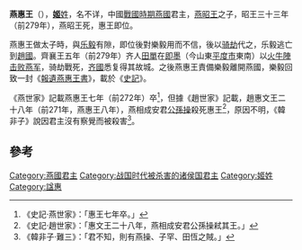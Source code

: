 {{Emperorcn box
|圖像=
|圖說=
|名稱=燕惠王
|名=
|諡號=惠
|政權=[[燕國|燕國]]
|出生日期=？
|逝世日期=前271年
|在位=前278年—前271年
|父=燕昭王
}}
'''燕惠王'''（{{bd|？||前271年||catIdx=J姬}}），[[姬姓|'''姬'''姓]]，名不详，中國[[戰國時期|戰國時期]][[燕國|燕國]]君主，[[燕昭王|燕昭王]]之子，昭王三十三年（前279年），燕昭王死，惠王即位。

燕惠王做太子時，與[[乐毅|乐毅]]有隙，即位後對樂毅用而不信，後以[[骑劫_(人物)|骑劫]]代之，乐毅逃亡到[[趙國|趙國]]。齊襄王五年（前279年）齐人[[田單|田單]]在[[即墨|即墨]]（今山東[[平度市|平度市]]東南）以[[火牛陣|火牛陣]][[即墨之戰|击败燕军]]，骑劫戰死，[[齐國|齐國]]悉复得其故城。之後燕惠王責備樂毅離開燕國，樂毅回致一封《[[S:報遺燕惠王書|報遺燕惠王書]]》，載於《[[史記|史記]]》。

《燕世家》記載燕惠王七年（前272年）卒<ref>《史記·燕世家》：「惠王七年卒。」</ref>，但據《趙世家》記載，趙惠文王二十八年（前271年，燕惠王八年），燕相成安君[[公孫操|公孫操]]殺死惠王<ref>《史記·趙世家》：「惠文王二十八年，燕相成安君公孫操弒其王。」</ref>，原因不明，《韓非子》說因君主沒有察覺而被殺害<ref>《韓非子·難三》：「君不知，則有燕操、子罕、田恆之賊。」</ref>。

== 參考 ==
{{reflist}}

{{中国皇帝|父[[燕昭王|燕昭王]]|[[燕武成王|燕武成王]]|[[燕国君主|燕國君主]]|前278年—前271年}}
{{燕國君主}}
[[Category:燕國君主|Category:燕國君主]]

{{中國君主小作品}}
[[Category:战国时代被杀害的诸侯国君主|Category:战国时代被杀害的诸侯国君主]]
[[Category:姬姓|Category:姬姓]]
[[Category:諡惠|Category:諡惠]]